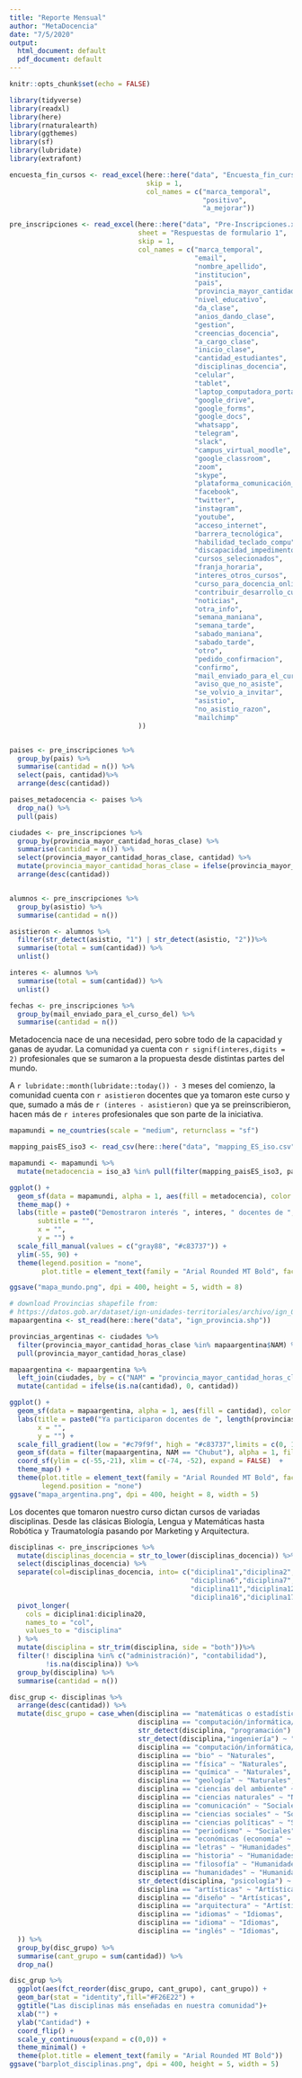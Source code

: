 ```yaml
---
title: "Reporte Mensual"
author: "MetaDocencia"
date: "7/5/2020"
output:
  html_document: default
  pdf_document: default
---
```


```r
knitr::opts_chunk$set(echo = FALSE)

library(tidyverse)
library(readxl)
library(here)
library(rnaturalearth)
library(ggthemes)
library(sf)
library(lubridate)
library(extrafont)

encuesta_fin_cursos <- read_excel(here::here("data", "Encuesta_fin_cursos.xlsx"),
                                  skip = 1,
                                  col_names = c("marca_temporal",
                                                "positivo",
                                                "a_mejorar"))

pre_inscripciones <- read_excel(here::here("data", "Pre-Inscripciones.xlsx"), 
                                sheet = "Respuestas de formulario 1", 
                                skip = 1,
                                col_names = c("marca_temporal",
                                              "email",
                                              "nombre_apellido",
                                              "institucion",
                                              "pais",
                                              "provincia_mayor_cantidad_horas_clase",
                                              "nivel_educativo",
                                              "da_clase",
                                              "anios_dando_clase",
                                              "gestion",
                                              "creencias_docencia",
                                              "a_cargo_clase",
                                              "inicio_clase",
                                              "cantidad_estudiantes",
                                              "disciplinas_docencia",
                                              "celular",
                                              "tablet",
                                              "laptop_computadora_portatil",
                                              "google_drive",
                                              "google_forms",
                                              "google_docs",
                                              "whatsapp",
                                              "telegram",
                                              "slack",
                                              "campus_virtual_moodle",
                                              "google_classroom",
                                              "zoom",
                                              "skype",
                                              "plataforma_comunicación_online",
                                              "facebook",
                                              "twitter",
                                              "instagram",
                                              "youtube",
                                              "acceso_internet",
                                              "barrera_tecnológica",
                                              "habilidad_teclado_compu",
                                              "discapacidad_impedimento",
                                              "cursos_selecionados",
                                              "franja_horaria",
                                              "interes_otros_cursos",
                                              "curso_para_docencia_online_otro_tema",
                                              "contribuir_desarrollo_cursos",
                                              "noticias",
                                              "otra_info",
                                              "semana_maniana",
                                              "semana_tarde",
                                              "sabado_maniana",
                                              "sabado_tarde",
                                              "otro",
                                              "pedido_confirmacion",
                                              "confirmo",
                                              "mail_enviado_para_el_curso_del",
                                              "aviso_que_no_asiste",
                                              "se_volvio_a_invitar",
                                              "asistio",
                                              "no_asistio_razon",
                                              "mailchimp"
                                ))



```


```r
paises <- pre_inscripciones %>%
  group_by(pais) %>%
  summarise(cantidad = n()) %>%
  select(pais, cantidad)%>%
  arrange(desc(cantidad)) 

paises_metadocencia <- paises %>%
  drop_na() %>%
  pull(pais)

ciudades <- pre_inscripciones %>%
  group_by(provincia_mayor_cantidad_horas_clase) %>%
  summarise(cantidad = n()) %>%
  select(provincia_mayor_cantidad_horas_clase, cantidad) %>%
  mutate(provincia_mayor_cantidad_horas_clase = ifelse(provincia_mayor_cantidad_horas_clase == "Tierra del Fuego", "Tierra del Fuego, Antártida e Islas del Atlántico Sur", provincia_mayor_cantidad_horas_clase)) %>%
  arrange(desc(cantidad))


alumnos <- pre_inscripciones %>%
  group_by(asistio) %>%
  summarise(cantidad = n()) 

asistieron <- alumnos %>%
  filter(str_detect(asistio, "1") | str_detect(asistio, "2"))%>%
  summarise(total = sum(cantidad)) %>%
  unlist()

interes <- alumnos %>%
  summarise(total = sum(cantidad)) %>%
  unlist()

fechas <- pre_inscripciones %>%
  group_by(mail_enviado_para_el_curso_del) %>%
  summarise(cantidad = n())    

```

Metadocencia nace de una necesidad, pero sobre todo de la capacidad y ganas de ayudar. La comunidad ya cuenta con `r signif(interes,digits = 2)` profesionales que se sumaron a la propuesta desde distintas partes del mundo.

A `r lubridate::month(lubridate::today()) - 3`  meses del comienzo, la comunidad cuenta con `r asistieron` docentes que ya tomaron este curso y que, sumado a más de `r (interes - asistieron)` que ya se preinscribieron, hacen más de `r interes` profesionales que son parte de la iniciativa.


```r
mapamundi = ne_countries(scale = "medium", returnclass = "sf") 

mapping_paisES_iso3 <- read_csv(here::here("data", "mapping_ES_iso.csv"))

mapamundi <- mapamundi %>%
  mutate(metadocencia = iso_a3 %in% pull(filter(mapping_paisES_iso3, pais %in% paises_metadocencia), iso))
```

```r
ggplot() +
  geom_sf(data = mapamundi, alpha = 1, aes(fill = metadocencia), color = "gray", size = 0.3) +
  theme_map() +
  labs(title = paste0("Demostraron interés ", interes, " docentes de ", length(paises_metadocencia), " paises"),
       subtitle = "",
       x = "",
       y = "") +
  scale_fill_manual(values = c("gray88", "#c83737")) +
  ylim(-55, 90) +
  theme(legend.position = "none",
        plot.title = element_text(family = "Arial Rounded MT Bold", face = "bold")) 

ggsave("mapa_mundo.png", dpi = 400, height = 5, width = 8)
```

```r
# download Provincias shapefile from:
# https://datos.gob.ar/dataset/ign-unidades-territoriales/archivo/ign_01.02.02
mapaargentina <- st_read(here::here("data", "ign_provincia.shp")) 

provincias_argentinas <- ciudades %>% 
  filter(provincia_mayor_cantidad_horas_clase %in% mapaargentina$NAM) %>%
  pull(provincia_mayor_cantidad_horas_clase)

mapaargentina <- mapaargentina %>%
  left_join(ciudades, by = c("NAM" = "provincia_mayor_cantidad_horas_clase")) %>%
  mutate(cantidad = ifelse(is.na(cantidad), 0, cantidad))
```


```r
ggplot() +
  geom_sf(data = mapaargentina, alpha = 1, aes(fill = cantidad), color = "gray") +
  labs(title = paste0("Ya participaron docentes de ", length(provincias_argentinas) - 1, " provincias argentinas"),
       x = "",
       y = "") +
  scale_fill_gradient(low = "#c79f9f", high = "#c83737",limits = c(0, 100), oob = scales::squish) +
  geom_sf(data = filter(mapaargentina, NAM == "Chubut"), alpha = 1, fill = "gray88", color = "gray") +
  coord_sf(ylim = c(-55,-21), xlim = c(-74, -52), expand = FALSE)  +
  theme_map() + 
  theme(plot.title = element_text(family = "Arial Rounded MT Bold", face = "bold",hjust = 0),
        legend.position = "none") 
ggsave("mapa_argentina.png", dpi = 400, height = 8, width = 5)
```


Los docentes que tomaron nuestro curso dictan cursos de variadas disciplinas. Desde las clásicas Biología, Lengua y Matemáticas hasta Robótica y Traumatología pasando por Marketing y Arquitectura.

```r
disciplinas <- pre_inscripciones %>%
  mutate(disciplinas_docencia = str_to_lower(disciplinas_docencia)) %>%
  select(disciplinas_docencia) %>%
  separate(col=disciplinas_docencia, into= c("diciplina1","diciplina2","diciplina3","diciplina4", "diciplina5",
                                             "diciplina6","diciplina7","diciplina8","diciplina9", "diciplina10",
                                             "diciplina11","diciplina12","diciplina13","diciplina14", "diciplina15",
                                             "diciplina16","diciplina17","diciplina18","diciplina19", "diciplina20"), sep=",") %>%
  pivot_longer(
    cols = diciplina1:diciplina20,
    names_to = "col",
    values_to = "disciplina"
  ) %>%
  mutate(disciplina = str_trim(disciplina, side = "both"))%>%
  filter(! disciplina %in% c("administración)", "contabilidad"),
         !is.na(disciplina)) %>%
  group_by(disciplina) %>%
  summarise(cantidad = n())  

disc_grup <- disciplinas %>%
  arrange(desc(cantidad)) %>%
  mutate(disc_grupo = case_when(disciplina == "matemáticas o estadística" ~ "Exactas",
                                disciplina == "computación/informática/sistemas" ~ "Exactas",
                                str_detect(disciplina, "programación") ~ "Exactas",
                                str_detect(disciplina,"ingeniería") ~ "Ingeniería",
                                disciplina == "computación/informática/sistemas" ~ "Exactas",
                                disciplina == "bio" ~ "Naturales",
                                disciplina == "física" ~ "Naturales",
                                disciplina == "química" ~ "Naturales",
                                disciplina == "geología" ~ "Naturales",
                                disciplina == "ciencias del ambiente" ~ "Naturales",
                                disciplina == "ciencias naturales" ~ "Naturales",
                                disciplina == "comunicación" ~ "Sociales",
                                disciplina == "ciencias sociales" ~ "Sociales",
                                disciplina == "ciencias políticas" ~ "Sociales",
                                disciplina == "periodismo" ~ "Sociales",
                                disciplina == "económicas (economía" ~ "Económicas",
                                disciplina == "letras" ~ "Humanidades",
                                disciplina == "historia" ~ "Humanidades",
                                disciplina == "filosofía" ~ "Humanidades",
                                disciplina == "humanidades" ~ "Humanidades",
                                str_detect(disciplina, "psicología") ~ "Humanidades",
                                disciplina == "artísticas" ~ "Artísticas",
                                disciplina == "diseño" ~ "Artísticas",
                                disciplina == "arquitectura" ~ "Artísticas",
                                disciplina == "idiomas" ~ "Idiomas",
                                disciplina == "idioma" ~ "Idiomas",
                                disciplina == "inglés" ~ "Idiomas",
  )) %>%
  group_by(disc_grupo) %>%
  summarise(cant_grupo = sum(cantidad)) %>%
  drop_na()

disc_grup %>%
  ggplot(aes(fct_reorder(disc_grupo, cant_grupo), cant_grupo)) +
  geom_bar(stat = "identity",fill="#F26E22") +
  ggtitle("Las disciplinas más enseñadas en nuestra comunidad")+
  xlab("") +
  ylab("Cantidad") +
  coord_flip() +
  scale_y_continuous(expand = c(0,0)) +
  theme_minimal() +
  theme(plot.title = element_text(family = "Arial Rounded MT Bold"))
ggsave("barplot_disciplinas.png", dpi = 400, height = 5, width = 5)
```
